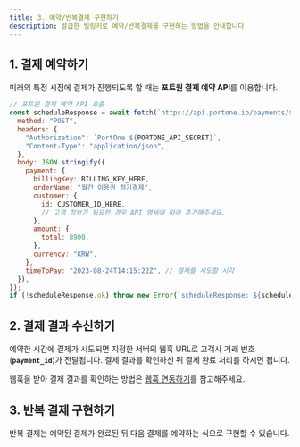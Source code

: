 ```yaml
---
title: 3. 예약/반복결제 구현하기
description: 발급한 빌링키로 예약/반복결제를 구현하는 방법을 안내합니다.
---
```


## 1. 결제 예약하기

미래의 특정 시점에 결제가 진행되도록 할 때는 **포트원 결제 예약 API**를 이용합니다.

```javascript title="server-side"
// 포트원 결제 예약 API 호출
const scheduleResponse = await fetch(`https://api.portone.io/payments/${encodeURIComponent(UNIQUE_PAYMENT_ID)}/schedule`, {
  method: "POST",
  headers: {
    "Authorization": `PortOne ${PORTONE_API_SECRET}`,
    "Content-Type": "application/json",
  },
  body: JSON.stringify({
    payment: {
      billingKey: BILLING_KEY_HERE,
      orderName: "월간 이용권 정기결제",
      customer: {
        id: CUSTOMER_ID_HERE,
        // 고객 정보가 필요한 경우 API 명세에 따라 추가해주세요.
      },
      amount: {
        total: 8900,
      },
      currency: "KRW",
    },
    timeToPay: "2023-08-24T14:15:22Z", // 결제를 시도할 시각
  }),
});
if (!scheduleResponse.ok) throw new Error(`scheduleResponse: ${scheduleResponse.statusText}`);
```

## 2. 결제 결과 수신하기

예약한 시간에 결제가 시도되면 지정한 서버의 웹훅 URL로 고객사 거래 번호(**`payment_id`**)가 전달됩니다. 결제 결과를 확인하신 뒤 결제 완료 처리를 하시면 됩니다.

웹훅을 받아 결제 결과를 확인하는 방법은 [웹훅 연동하기](../webhook)를 참고해주세요.

## 3. 반복 결제 구현하기

반복 결제는 예약된 결제가 완료된 뒤 다음 결제를 예약하는 식으로 구현할 수 있습니다.
